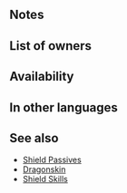 {{SkillPage Tabs}}{{Passive
|type=A
|exclusive=0
|1name=Grani's Shield
|1tagid=SID_グラニの盾
|1required=-
|1effect=Neutralizes "effective against cavalry" bonuses.
|1cost=200
|canUseWeapon={{WeaponList|all}}
|canUseMove=Cavalry
|properties=random_owner
}}
==Notes==
{{Effectiveness neutralization|cavalry}}
==List of owners==
{{Skill Hero List}}
==Availability==
{{PassiveFocusList}}
{{PassiveDistributionList}}
{{PassiveCombatManualList}}
==In other languages==
{{OtherLanguages
|japanese=グラニの盾
|german=Granis Schild
|spanishEU=Escudo Grani
|spanishLA=Escudo Grani
|french=Écu de Grani
|italian=Scudo di Grani
|chineseTW=格拉尼之盾
|portuguese=Escudo Grani
}}
==See also==
* [[Shield Passives]]
* [[Dragonskin]]
* [[Shield Skills]]
{{Passives Navbox|A}}